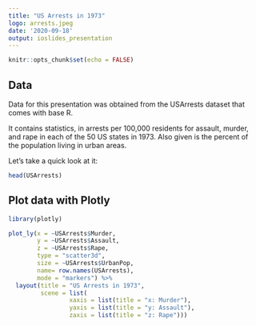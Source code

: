 ```yaml
---
title: "US Arrests in 1973"
logo: arrests.jpeg
date: '2020-09-18'
output: ioslides_presentation
---
```


```r
knitr::opts_chunk$set(echo = FALSE)
```

## Data

Data for this presentation was obtained from the USArrests dataset that comes with base R. 

It contains statistics, in arrests per 100,000 residents for assault, murder, and rape in each of the 50 US states in 1973. Also given is the percent of the population living in urban areas.

Let's take a quick look at it:

```r
head(USArrests)
```

## Plot data with Plotly 

```r
library(plotly)

plot_ly(x = ~USArrests$Murder,
        y = ~USArrests$Assault, 
        z = ~USArrests$Rape,
        type = "scatter3d",
        size = ~USArrests$UrbanPop,
        name= row.names(USArrests),
        mode = "markers") %>% 
  layout(title = "US Arrests in 1973",
         scene = list(
                 xaxis = list(title = "x: Murder"), 
                 yaxis = list(title = "y: Assault"), 
                 zaxis = list(title = "z: Rape")))

```

